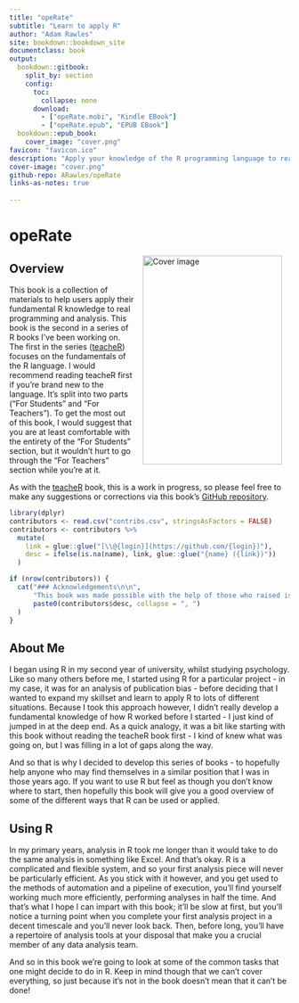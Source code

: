 ```yaml
---
title: "opeRate"
subtitle: "Learn to apply R"
author: "Adam Rawles"
site: bookdown::bookdown_site
documentclass: book
output:
  bookdown::gitbook:
    split_by: section
    config:
      toc:
        collapse: none
      download:
        - ["opeRate.mobi", "Kindle EBook"]
        - ["opeRate.epub", "EPUB EBook"]
  bookdown::epub_book:
    cover_image: "cover.png"
favicon: "favicon.ico"
description: "Apply your knowledge of the R programming language to real problems and tasks."
cover-image: "cover.png"
github-repo: ARawles/opeRate
links-as-notes: true
    
---
```


# opeRate

<img src="cover.png" width="250" height="375" alt="Cover image" align="right" style="margin: 0 1em 0 1em" />

## Overview

This book is a collection of materials to help users apply their fundamental R knowledge to real programming and analysis. This book is the second in a series of R books I've been working on. The first in the series ([teacheR](https://teacher.arawles.co.uk)) focuses on the fundamentals of the R language. I would recommend reading teacheR first if you're brand new to the language. It's split into two parts ("For Students" and "For Teachers"). To get the most out of this book, I would suggest that you are at least comfortable with the entirety of the "For Students" section, but it wouldn't hurt to go through the "For Teachers" section while you're at it.

As with the [teacheR](teacher.arawles.co.uk) book, this is a work in progress, so please feel free to make any suggestions or corrections via this book's [GitHub repository](www.github.com/arawles/operate/issues).

```r
library(dplyr)
contributors <- read.csv("contribs.csv", stringsAsFactors = FALSE)
contributors <- contributors %>% 
  mutate(
    link = glue::glue("[\\@{login}](https://github.com/{login})"),
    desc = ifelse(is.na(name), link, glue::glue("{name} ({link})"))
  )

if (nrow(contributors)) {
  cat("### Acknowledgements\n\n",
      "This book was made possible with the help of those who raised issues and proposed pull requests. With thanks to:\n\n",
      paste0(contributors$desc, collapse = ", ")
  )
}
```

## About Me

I began using R in my second year of university, whilst studying psychology. Like so many others before me, I started using R for a particular project - in my case, it was for an analysis of publication bias - before deciding that I wanted to expand my skillset and learn to apply R to lots of different situations. Because I took this approach however, I didn't really develop a fundamental knowledge of how R worked before I started - I just kind of jumped in at the deep end. As a quick analogy, it was a bit like starting with this book without reading the teacheR book first - I kind of knew what was going on, but I was filling in a lot of gaps along the way.

And so that is why I decided to develop this series of books - to hopefully help anyone who may find themselves in a similar position that I was in those years ago. If you want to use R but feel as though you don't know where to start, then hopefully this book will give you a good overview of some of the different ways that R can be used or applied.

## Using R

In my primary years, analysis in R took me longer than it would take to do the same analysis in something like Excel. And that's okay. R is a complicated and flexible system, and so your first analysis piece will never be particularly efficient. As you stick with it however, and you get used to the methods of automation and a pipeline of execution, you'll find yourself working much more efficiently, performing analyses in half the time. And that's what I hope I can impart with this book; it'll be slow at first, but you'll notice a turning point when you complete your first analysis project in a decent timescale and you'll never look back. Then, before long, you'll have a repertoire of analysis tools at your disposal that make you a crucial member of any data analysis team.

And so in this book we're going to look at some of the common tasks that one might decide to do in R. Keep in mind though that we can't cover everything, so just because it's not in the book doesn't mean that it can't be done!



